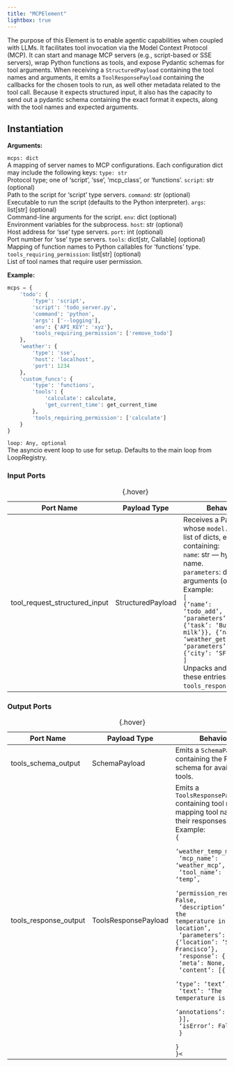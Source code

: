 ```yaml
---
title: "MCPElement"
lightbox: true
---
```


The purpose of this Element is to enable agentic capabilities when coupled with LLMs. It facilitates tool invocation via the Model Context Protocol (MCP). It can start and manage MCP servers (e.g., script-based or SSE servers), wrap Python functions as tools, and expose Pydantic schemas for tool arguments. When receiving a `StructuredPayload` containing the tool names and arguments, it emits a `ToolResponsePayload` containing the callbacks for the chosen tools to run, as well other metadata related to the tool call. Because it expects structured input, it also has the capacity to send out a pydantic schema containing the exact format it expects, along with the tool names and expected arguments.

## Instantiation

**Arguments:**

`mcps: dict`<br>
  <span class="tab">A mapping of server names to MCP configurations. Each configuration dict may include the following keys:</span>
  <span class="tab">`type: str`<br><span class="tab">Protocol type; one of 'script', 'sse', 'mcp_class', or 'functions'.</span></span>
  <span class="tab">`script`: str (optional)<br><span class="tab">Path to the script for 'script' type servers.</span></span>
  <span class="tab">`command`: str (optional)<br><span class="tab">Executable to run the script (defaults to the Python interpreter).</span></span>
  <span class="tab">`args`: list[str] (optional)<br><span class="tab">Command-line arguments for the script.</span></span>
  <span class="tab">`env`: dict (optional)<br><span class="tab">Environment variables for the subprocess.</span></span>
  <span class="tab">`host`: str (optional)<br><span class="tab">Host address for 'sse' type servers.</span></span>
  <span class="tab">`port`: int (optional)<br><span class="tab">Port number for 'sse' type servers.</span></span>
  <span class="tab">`tools`: dict[str, Callable] (optional)<br><span class="tab">Mapping of function names to Python callables for 'functions' type.</span></span>
  <span class="tab">`tools_requiring_permission`: list[str] (optional)<br><span class="tab">List of tool names that require user permission.</span></span>

  **Example:**  
  
```python
mcps = {
    'todo': {
        'type': 'script',
        'script': 'todo_server.py',
        'command': 'python',
        'args': ['--logging'],
        'env': {'API_KEY': 'xyz'},
        'tools_requiring_permission': ['remove_todo']
    },
    'weather': {
        'type': 'sse',
        'host': 'localhost',
        'port': 1234
    },
    'custom_funcs': {
        'type': 'functions',
        'tools': {
            'calculate': calculate,
            'get_current_time': get_current_time
        },
        'tools_requiring_permission': ['calculate']
    }
}
```

`loop: Any, optional`<br>
<span class="tab">The asyncio event loop to use for setup. Defaults to the main loop from LoopRegistry.</span>

### Input Ports

| Port Name                         | Payload Type        | Behavior                                                                                  |
|-----------------------------------|---------------------|-------------------------------------------------------------------------------------------|
| tool_request_structured_input     | StructuredPayload   | Receives a Payload whose `model.data` is a list of dicts, each containing:<br><span class="tab">`name`: str — hybrid tool name.</span><br><span class="tab">`parameters`: dict — tool arguments (optional).</span><br>Example:<br><code>[<br>{'name': 'todo_add', 'parameters': {'task': 'Buy milk'}}, {'name': 'weather_get', 'parameters': {'city': 'SF'}}<br>]</code><br>Unpacks and forwards these entries to `tools_response_output`. |

: {.hover}

### Output Ports

| Port Name              | Payload Type         | Behavior                                                                        |
|------------------------|----------------------|---------------------------------------------------------------------------------|
| tools_schema_output    | SchemaPayload        | Emits a `SchemaPayload` containing the Pydantic schema for available tools.|
| tools_response_output  | ToolsResponsePayload | Emits a `ToolsResponsePayload` containing tool results mapping tool names to their responses.<br>Example:<br><code>{<br>  'weather_temp_mcp': {<br>   'mcp_name': 'weather_mcp',<br>    'tool_name': 'temp',<br>    'permission_required': False,<br>    'description': 'Get the temperature in a location',<br>    'parameters': {'location': 'San Francisco'},<br>    'response': {<br>      'meta': None,<br>      'content': [{<br>        'type': 'text',<br>        'text': 'The temperature is 54F.',<br>        'annotations': None<br>      }],<br>      'isError': False<br>    }<br>  }<br>}<</code> |

: {.hover}

<!-- TODO: Add usage examples -->
